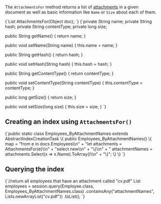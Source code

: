 
The `AttachmentsFor` method returns a list of [attachments](../client-api/session/attachments/what-are-attachments.mdx) in a given document as well as basic information like `Name` or `Size` about each of them.

<Tabs groupId='languageSyntax'>
<TabItem value="AttachmentsFor" label="AttachmentsFor">
<CodeBlock language="java">
{`List<AttachmentName> AttachmentsFor(Object doc);
`}
</CodeBlock>
</TabItem>
<TabItem value="AttachmentName" label="AttachmentName">
<CodeBlock language="java">
{`private String name;
private String hash;
private String contentType;
private long size;

public String getName() {
    return name;
}

public void setName(String name) {
    this.name = name;
}

public String getHash() {
    return hash;
}

public void setHash(String hash) {
    this.hash = hash;
}

public String getContentType() {
    return contentType;
}

public void setContentType(String contentType) {
    this.contentType = contentType;
}

public long getSize() {
    return size;
}

public void setSize(long size) {
    this.size = size;
}
`}
</CodeBlock>
</TabItem>
</Tabs>

## Creating an index using `AttachmentsFor()`

<TabItem value="index" label="index">
<CodeBlock language="java">
{`public static class Employees_ByAttachmentNames extends AbstractIndexCreationTask \{
    public Employees_ByAttachmentNames() \{
        map = "from e in docs.Employees\\n" +
            "let attachments = AttachmentsFor(e)\\n" +
            "select new\\n" +
            "\{\\n" +
            "   attachmentNames = attachments.Select(x => x.Name).ToArray()\\n" +
            "\}";
    \}
\}
`}
</CodeBlock>
</TabItem>

## Querying the index

<TabItem value="query1" label="query1">
<CodeBlock language="java">
{`//return all employees that have an attachment called "cv.pdf"
List<Employee> employees = session.query(Employee.class, Employees_ByAttachmentNames.class)
    .containsAny("attachmentNames", Lists.newArrayList("cv.pdf"))
    .toList();
`}
</CodeBlock>
</TabItem>



